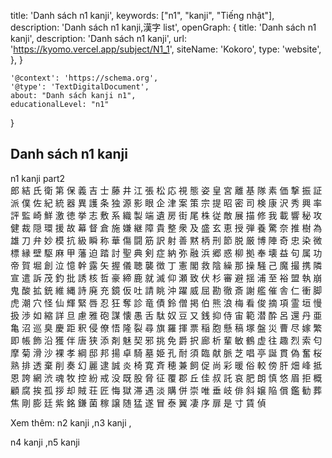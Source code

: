   title: 'Danh sách n1 kanji',
  keywords: ["n1", "kanji", "Tiếng nhật"],
  description: 'Danh sách n1 kanji,漢字 list',
  openGraph: {
    title: 'Danh sách n1 kanji',
    description: 'Danh sách n1 kanji',
    url: 'https://kyomo.vercel.app/subject/N1_1',
    siteName: 'Kokoro',
    type: 'website',
  },
}

    '@context': 'https://schema.org',
    '@type': 'TextDigitalDocument',
    about: "Danh sách kanji n1",
    educationalLevel: "n1"
}

## Danh sách n1 kanji
<Link href="/subject/N1_2">n1 kanji part2</Link><br/>

<Link href="/post/郎">郎</Link>
<Link href="/post/結">結</Link>
<Link href="/post/氏">氏</Link>
<Link href="/post/衛">衛</Link>
<Link href="/post/第">第</Link>
<Link href="/post/保">保</Link>
<Link href="/post/義">義</Link>
<Link href="/post/吉">吉</Link>
<Link href="/post/士">士</Link>
<Link href="/post/藤">藤</Link>
<Link href="/post/井">井</Link>
<Link href="/post/江">江</Link>
<Link href="/post/張">張</Link>
<Link href="/post/松">松</Link>
<Link href="/post/応">応</Link>
<Link href="/post/視">視</Link>
<Link href="/post/態">態</Link>
<Link href="/post/姿">姿</Link>
<Link href="/post/皇">皇</Link>
<Link href="/post/宮">宮</Link>
<Link href="/post/離">離</Link>
<Link href="/post/基">基</Link>
<Link href="/post/隊">隊</Link>
<Link href="/post/素">素</Link>
<Link href="/post/価">価</Link>
<Link href="/post/撃">撃</Link>
<Link href="/post/振">振</Link>
<Link href="/post/証">証</Link>
<Link href="/post/派">派</Link>
<Link href="/post/僕">僕</Link>
<Link href="/post/佐">佐</Link>
<Link href="/post/紀">紀</Link>
<Link href="/post/統">統</Link>
<Link href="/post/器">器</Link>
<Link href="/post/異">異</Link>
<Link href="/post/護">護</Link>
<Link href="/post/条">条</Link>
<Link href="/post/独">独</Link>
<Link href="/post/源">源</Link>
<Link href="/post/影">影</Link>
<Link href="/post/眼">眼</Link>
<Link href="/post/企">企</Link>
<Link href="/post/津">津</Link>
<Link href="/post/案">案</Link>
<Link href="/post/策">策</Link>
<Link href="/post/宗">宗</Link>
<Link href="/post/提">提</Link>
<Link href="/post/昭">昭</Link>
<Link href="/post/密">密</Link>
<Link href="/post/司">司</Link>
<Link href="/post/検">検</Link>
<Link href="/post/康">康</Link>
<Link href="/post/沢">沢</Link>
<Link href="/post/秀">秀</Link>
<Link href="/post/興">興</Link>
<Link href="/post/率">率</Link>
<Link href="/post/評">評</Link>
<Link href="/post/監">監</Link>
<Link href="/post/崎">崎</Link>
<Link href="/post/鮮">鮮</Link>
<Link href="/post/激">激</Link>
<Link href="/post/徳">徳</Link>
<Link href="/post/挙">挙</Link>
<Link href="/post/志">志</Link>
<Link href="/post/敷">敷</Link>
<Link href="/post/系">系</Link>
<Link href="/post/織">織</Link>
<Link href="/post/製">製</Link>
<Link href="/post/端">端</Link>
<Link href="/post/遺">遺</Link>
<Link href="/post/房">房</Link>
<Link href="/post/街">街</Link>
<Link href="/post/尾">尾</Link>
<Link href="/post/株">株</Link>
<Link href="/post/従">従</Link>
<Link href="/post/敵">敵</Link>
<Link href="/post/展">展</Link>
<Link href="/post/描">描</Link>
<Link href="/post/修">修</Link>
<Link href="/post/我">我</Link>
<Link href="/post/載">載</Link>
<Link href="/post/響">響</Link>
<Link href="/post/秘">秘</Link>
<Link href="/post/攻">攻</Link>
<Link href="/post/健">健</Link>
<Link href="/post/裁">裁</Link>
<Link href="/post/隠">隠</Link>
<Link href="/post/環">環</Link>
<Link href="/post/援">援</Link>
<Link href="/post/故">故</Link>
<Link href="/post/幕">幕</Link>
<Link href="/post/督">督</Link>
<Link href="/post/倉">倉</Link>
<Link href="/post/施">施</Link>
<Link href="/post/嫌">嫌</Link>
<Link href="/post/継">継</Link>
<Link href="/post/障">障</Link>
<Link href="/post/貴">貴</Link>
<Link href="/post/整">整</Link>
<Link href="/post/衆">衆</Link>
<Link href="/post/及">及</Link>
<Link href="/post/盛">盛</Link>
<Link href="/post/玄">玄</Link>
<Link href="/post/恵">恵</Link>
<Link href="/post/授">授</Link>
<Link href="/post/弾">弾</Link>
<Link href="/post/養">養</Link>
<Link href="/post/驚">驚</Link>
<Link href="/post/奈">奈</Link>
<Link href="/post/推">推</Link>
<Link href="/post/樹">樹</Link>
<Link href="/post/為">為</Link>
<Link href="/post/雄">雄</Link>
<Link href="/post/刀">刀</Link>
<Link href="/post/弁">弁</Link>
<Link href="/post/妙">妙</Link>
<Link href="/post/模">模</Link>
<Link href="/post/抗">抗</Link>
<Link href="/post/級">級</Link>
<Link href="/post/瞬">瞬</Link>
<Link href="/post/称">称</Link>
<Link href="/post/華">華</Link>
<Link href="/post/傷">傷</Link>
<Link href="/post/闘">闘</Link>
<Link href="/post/筋">筋</Link>
<Link href="/post/訳">訳</Link>
<Link href="/post/射">射</Link>
<Link href="/post/善">善</Link>
<Link href="/post/黙">黙</Link>
<Link href="/post/柄">柄</Link>
<Link href="/post/刑">刑</Link>
<Link href="/post/節">節</Link>
<Link href="/post/脱">脱</Link>
<Link href="/post/厳">厳</Link>
<Link href="/post/博">博</Link>
<Link href="/post/陣">陣</Link>
<Link href="/post/奇">奇</Link>
<Link href="/post/忠">忠</Link>
<Link href="/post/染">染</Link>
<Link href="/post/微">微</Link>
<Link href="/post/標">標</Link>
<Link href="/post/縁">縁</Link>
<Link href="/post/壁">壁</Link>
<Link href="/post/駆">駆</Link>
<Link href="/post/麻">麻</Link>
<Link href="/post/甲">甲</Link>
<Link href="/post/藩">藩</Link>
<Link href="/post/迫">迫</Link>
<Link href="/post/踏">踏</Link>
<Link href="/post/討">討</Link>
<Link href="/post/聖">聖</Link>
<Link href="/post/典">典</Link>
<Link href="/post/剣">剣</Link>
<Link href="/post/症">症</Link>
<Link href="/post/納">納</Link>
<Link href="/post/弥">弥</Link>
<Link href="/post/融">融</Link>
<Link href="/post/浜">浜</Link>
<Link href="/post/郷">郷</Link>
<Link href="/post/惑">惑</Link>
<Link href="/post/柳">柳</Link>
<Link href="/post/拠">拠</Link>
<Link href="/post/奉">奉</Link>
<Link href="/post/壊">壊</Link>
<Link href="/post/益">益</Link>
<Link href="/post/句">句</Link>
<Link href="/post/属">属</Link>
<Link href="/post/功">功</Link>
<Link href="/post/帝">帝</Link>
<Link href="/post/賀">賀</Link>
<Link href="/post/堀">堀</Link>
<Link href="/post/創">創</Link>
<Link href="/post/泣">泣</Link>
<Link href="/post/憶">憶</Link>
<Link href="/post/幹">幹</Link>
<Link href="/post/露">露</Link>
<Link href="/post/矢">矢</Link>
<Link href="/post/握">握</Link>
<Link href="/post/儀">儀</Link>
<Link href="/post/聴">聴</Link>
<Link href="/post/襲">襲</Link>
<Link href="/post/徴">徴</Link>
<Link href="/post/丁">丁</Link>
<Link href="/post/憲">憲</Link>
<Link href="/post/閣">閣</Link>
<Link href="/post/救">救</Link>
<Link href="/post/陰">陰</Link>
<Link href="/post/繰">繰</Link>
<Link href="/post/那">那</Link>
<Link href="/post/操">操</Link>
<Link href="/post/騒">騒</Link>
<Link href="/post/己">己</Link>
<Link href="/post/魔">魔</Link>
<Link href="/post/撮">撮</Link>
<Link href="/post/携">携</Link>
<Link href="/post/隣">隣</Link>
<Link href="/post/宣">宣</Link>
<Link href="/post/遣">遣</Link>
<Link href="/post/訴">訴</Link>
<Link href="/post/茂">茂</Link>
<Link href="/post/釣">釣</Link>
<Link href="/post/批">批</Link>
<Link href="/post/誘">誘</Link>
<Link href="/post/核">核</Link>
<Link href="/post/哲">哲</Link>
<Link href="/post/豪">豪</Link>
<Link href="/post/締">締</Link>
<Link href="/post/鹿">鹿</Link>
<Link href="/post/就">就</Link>
<Link href="/post/滅">滅</Link>
<Link href="/post/仰">仰</Link>
<Link href="/post/瀬">瀬</Link>
<Link href="/post/致">致</Link>
<Link href="/post/伏">伏</Link>
<Link href="/post/杉">杉</Link>
<Link href="/post/審">審</Link>
<Link href="/post/避">避</Link>
<Link href="/post/揺">揺</Link>
<Link href="/post/浦">浦</Link>
<Link href="/post/至">至</Link>
<Link href="/post/裕">裕</Link>
<Link href="/post/盟">盟</Link>
<Link href="/post/執">執</Link>
<Link href="/post/崩">崩</Link>
<Link href="/post/鬼">鬼</Link>
<Link href="/post/酸">酸</Link>
<Link href="/post/拡">拡</Link>
<Link href="/post/銃">銃</Link>
<Link href="/post/維">維</Link>
<Link href="/post/縄">縄</Link>
<Link href="/post/詩">詩</Link>
<Link href="/post/廃">廃</Link>
<Link href="/post/充">充</Link>
<Link href="/post/鏡">鏡</Link>
<Link href="/post/仮">仮</Link>
<Link href="/post/吐">吐</Link>
<Link href="/post/請">請</Link>
<Link href="/post/眺">眺</Link>
<Link href="/post/沖">沖</Link>
<Link href="/post/躍">躍</Link>
<Link href="/post/威">威</Link>
<Link href="/post/屈">屈</Link>
<Link href="/post/勘">勘</Link>
<Link href="/post/徹">徹</Link>
<Link href="/post/斎">斎</Link>
<Link href="/post/謝">謝</Link>
<Link href="/post/艦">艦</Link>
<Link href="/post/催">催</Link>
<Link href="/post/舎">舎</Link>
<Link href="/post/仁">仁</Link>
<Link href="/post/衝">衝</Link>
<Link href="/post/脚">脚</Link>
<Link href="/post/虎">虎</Link>
<Link href="/post/潮">潮</Link>
<Link href="/post/穴">穴</Link>
<Link href="/post/怪">怪</Link>
<Link href="/post/仙">仙</Link>
<Link href="/post/輝">輝</Link>
<Link href="/post/緊">緊</Link>
<Link href="/post/唇">唇</Link>
<Link href="/post/忍">忍</Link>
<Link href="/post/狂">狂</Link>
<Link href="/post/奪">奪</Link>
<Link href="/post/診">診</Link>
<Link href="/post/竜">竜</Link>
<Link href="/post/債">債</Link>
<Link href="/post/鈴">鈴</Link>
<Link href="/post/僧">僧</Link>
<Link href="/post/掲">掲</Link>
<Link href="/post/伯">伯</Link>
<Link href="/post/熊">熊</Link>
<Link href="/post/浪">浪</Link>
<Link href="/post/梅">梅</Link>
<Link href="/post/看">看</Link>
<Link href="/post/俊">俊</Link>
<Link href="/post/摘">摘</Link>
<Link href="/post/項">項</Link>
<Link href="/post/霊">霊</Link>
<Link href="/post/垣">垣</Link>
<Link href="/post/慢">慢</Link>
<Link href="/post/扱">扱</Link>
<Link href="/post/渉">渉</Link>
<Link href="/post/如">如</Link>
<Link href="/post/縮">縮</Link>
<Link href="/post/詳">詳</Link>
<Link href="/post/旦">旦</Link>
<Link href="/post/慮">慮</Link>
<Link href="/post/雅">雅</Link>
<Link href="/post/砲">砲</Link>
<Link href="/post/謀">謀</Link>
<Link href="/post/懐">懐</Link>
<Link href="/post/愚">愚</Link>
<Link href="/post/舌">舌</Link>
<Link href="/post/駄">駄</Link>
<Link href="/post/奴">奴</Link>
<Link href="/post/豆">豆</Link>
<Link href="/post/又">又</Link>
<Link href="/post/銭">銭</Link>
<Link href="/post/抑">抑</Link>
<Link href="/post/侍">侍</Link>
<Link href="/post/宙">宙</Link>
<Link href="/post/範">範</Link>
<Link href="/post/潜">潜</Link>
<Link href="/post/酔">酔</Link>
<Link href="/post/呂">呂</Link>
<Link href="/post/還">還</Link>
<Link href="/post/丹">丹</Link>
<Link href="/post/亜">亜</Link>
<Link href="/post/亀">亀</Link>
<Link href="/post/沼">沼</Link>
<Link href="/post/巡">巡</Link>
<Link href="/post/臭">臭</Link>
<Link href="/post/慶">慶</Link>
<Link href="/post/距">距</Link>
<Link href="/post/釈">釈</Link>
<Link href="/post/侵">侵</Link>
<Link href="/post/僚">僚</Link>
<Link href="/post/悟">悟</Link>
<Link href="/post/隆">隆</Link>
<Link href="/post/裂">裂</Link>
<Link href="/post/尋">尋</Link>
<Link href="/post/旗">旗</Link>
<Link href="/post/羅">羅</Link>
<Link href="/post/揮">揮</Link>
<Link href="/post/票">票</Link>
<Link href="/post/稲">稲</Link>
<Link href="/post/胞">胞</Link>
<Link href="/post/懸">懸</Link>
<Link href="/post/稿">稿</Link>
<Link href="/post/塚">塚</Link>
<Link href="/post/盤">盤</Link>
<Link href="/post/災">災</Link>
<Link href="/post/曹">曹</Link>
<Link href="/post/尽">尽</Link>
<Link href="/post/嫁">嫁</Link>
<Link href="/post/繁">繁</Link>
<Link href="/post/即">即</Link>
<Link href="/post/帳">帳</Link>
<Link href="/post/飾">飾</Link>
<Link href="/post/沿">沿</Link>
<Link href="/post/獲">獲</Link>
<Link href="/post/伴">伴</Link>
<Link href="/post/唐">唐</Link>
<Link href="/post/狭">狭</Link>
<Link href="/post/添">添</Link>
<Link href="/post/剤">剤</Link>
<Link href="/post/魅">魅</Link>
<Link href="/post/契">契</Link>
<Link href="/post/邪">邪</Link>
<Link href="/post/挑">挑</Link>
<Link href="/post/免">免</Link>
<Link href="/post/爵">爵</Link>
<Link href="/post/択">択</Link>
<Link href="/post/廊">廊</Link>
<Link href="/post/析">析</Link>
<Link href="/post/輩">輩</Link>
<Link href="/post/敏">敏</Link>
<Link href="/post/鶴">鶴</Link>
<Link href="/post/虚">虚</Link>
<Link href="/post/往">往</Link>
<Link href="/post/趣">趣</Link>
<Link href="/post/烈">烈</Link>
<Link href="/post/索">索</Link>
<Link href="/post/匂">匂</Link>
<Link href="/post/摩">摩</Link>
<Link href="/post/菊">菊</Link>
<Link href="/post/滑">滑</Link>
<Link href="/post/沙">沙</Link>
<Link href="/post/裸">裸</Link>
<Link href="/post/孝">孝</Link>
<Link href="/post/綱">綱</Link>
<Link href="/post/邸">邸</Link>
<Link href="/post/邦">邦</Link>
<Link href="/post/揚">揚</Link>
<Link href="/post/卓">卓</Link>
<Link href="/post/騎">騎</Link>
<Link href="/post/墓">墓</Link>
<Link href="/post/姫">姫</Link>
<Link href="/post/孔">孔</Link>
<Link href="/post/耐">耐</Link>
<Link href="/post/須">須</Link>
<Link href="/post/臨">臨</Link>
<Link href="/post/献">献</Link>
<Link href="/post/脈">脈</Link>
<Link href="/post/芝">芝</Link>
<Link href="/post/唱">唱</Link>
<Link href="/post/亭">亭</Link>
<Link href="/post/誕">誕</Link>
<Link href="/post/貫">貫</Link>
<Link href="/post/偽">偽</Link>
<Link href="/post/奮">奮</Link>
<Link href="/post/桜">桜</Link>
<Link href="/post/熟">熟</Link>
<Link href="/post/排">排</Link>
<Link href="/post/透">透</Link>
<Link href="/post/棄">棄</Link>
<Link href="/post/削">削</Link>
<Link href="/post/奏">奏</Link>
<Link href="/post/幻">幻</Link>
<Link href="/post/麗">麗</Link>
<Link href="/post/逮">逮</Link>
<Link href="/post/誠">誠</Link>
<Link href="/post/炎">炎</Link>
<Link href="/post/椅">椅</Link>
<Link href="/post/寛">寛</Link>
<Link href="/post/斉">斉</Link>
<Link href="/post/穂">穂</Link>
<Link href="/post/兼">兼</Link>
<Link href="/post/飼">飼</Link>
<Link href="/post/促">促</Link>
<Link href="/post/尚">尚</Link>
<Link href="/post/彩">彩</Link>
<Link href="/post/暖">暖</Link>
<Link href="/post/俗">俗</Link>
<Link href="/post/較">較</Link>
<Link href="/post/傍">傍</Link>
<Link href="/post/肝">肝</Link>
<Link href="/post/畑">畑</Link>
<Link href="/post/峰">峰</Link>
<Link href="/post/抵">抵</Link>
<Link href="/post/恩">恩</Link>
<Link href="/post/誇">誇</Link>
<Link href="/post/網">網</Link>
<Link href="/post/渋">渋</Link>
<Link href="/post/魂">魂</Link>
<Link href="/post/牧">牧</Link>
<Link href="/post/控">控</Link>
<Link href="/post/紛">紛</Link>
<Link href="/post/戒">戒</Link>
<Link href="/post/没">没</Link>
<Link href="/post/既">既</Link>
<Link href="/post/股">股</Link>
<Link href="/post/脅">脅</Link>
<Link href="/post/征">征</Link>
<Link href="/post/覆">覆</Link>
<Link href="/post/郡">郡</Link>
<Link href="/post/丘">丘</Link>
<Link href="/post/佳">佳</Link>
<Link href="/post/叔">叔</Link>
<Link href="/post/託">託</Link>
<Link href="/post/哀">哀</Link>
<Link href="/post/肥">肥</Link>
<Link href="/post/朗">朗</Link>
<Link href="/post/慎">慎</Link>
<Link href="/post/悠">悠</Link>
<Link href="/post/眉">眉</Link>
<Link href="/post/拒">拒</Link>
<Link href="/post/概">概</Link>
<Link href="/post/顧">顧</Link>
<Link href="/post/腐">腐</Link>
<Link href="/post/挨">挨</Link>
<Link href="/post/孤">孤</Link>
<Link href="/post/拶">拶</Link>
<Link href="/post/却">却</Link>
<Link href="/post/賊">賊</Link>
<Link href="/post/荘">荘</Link>
<Link href="/post/匠">匠</Link>
<Link href="/post/悔">悔</Link>
<Link href="/post/獄">獄</Link>
<Link href="/post/滞">滞</Link>
<Link href="/post/遇">遇</Link>
<Link href="/post/淡">淡</Link>
<Link href="/post/購">購</Link>
<Link href="/post/併">併</Link>
<Link href="/post/崇">崇</Link>
<Link href="/post/唯">唯</Link>
<Link href="/post/垂">垂</Link>
<Link href="/post/岐">岐</Link>
<Link href="/post/俳">俳</Link>
<Link href="/post/斜">斜</Link>
<Link href="/post/嬢">嬢</Link>
<Link href="/post/陥">陥</Link>
<Link href="/post/償">償</Link>
<Link href="/post/鑑">鑑</Link>
<Link href="/post/勧">勧</Link>
<Link href="/post/葬">葬</Link>
<Link href="/post/焦">焦</Link>
<Link href="/post/剛">剛</Link>
<Link href="/post/膨">膨</Link>
<Link href="/post/廷">廷</Link>
<Link href="/post/紫">紫</Link>
<Link href="/post/銘">銘</Link>
<Link href="/post/鎌">鎌</Link>
<Link href="/post/菌">菌</Link>
<Link href="/post/稼">稼</Link>
<Link href="/post/譲">譲</Link>
<Link href="/post/随">随</Link>
<Link href="/post/猛">猛</Link>
<Link href="/post/遂">遂</Link>
<Link href="/post/冒">冒</Link>
<Link href="/post/泰">泰</Link>
<Link href="/post/翼">翼</Link>
<Link href="/post/凄">凄</Link>
<Link href="/post/序">序</Link>
<Link href="/post/扉">扉</Link>
<Link href="/post/是">是</Link>
<Link href="/post/寸">寸</Link>
<Link href="/post/賃">賃</Link>
<Link href="/post/偵">偵</Link>

Xem thêm: <Link href="/subject/N2">n2 kanji </Link>,<Link href="/subject/N3">n3 kanji </Link>,
<Link href="/subject/N4">n4 kanji </Link>,<Link href="/subject/N5">n5 kanji </Link>